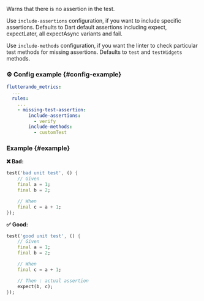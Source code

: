 
<RuleDetails version="4.21.0" severity="warning" />

Warns that there is no assertion in the test.

Use `include-assertions` configuration, if you want to include specific assertions.
Defaults to Dart default assertions including expect, expectLater, all expectAsync variants and fail.

Use `include-methods` configuration, if you want the linter to check particular test methods for missing assertions.
Defaults to `test` and `testWidgets` methods.

### ⚙️ Config example {#config-example}

```yaml
flutterando_metrics:
  ...
  rules:
    ...
    - missing-test-assertion:
        include-assertions:
          - verify
        include-methods:
          - customTest
```

### Example {#example}

**❌ Bad:**

```dart
test('bad unit test', () {
    // Given
    final a = 1;
    final b = 2;

    // When
    final c = a + 1;
});
```

**✅ Good:**

```dart
test('good unit test', () {
    // Given
    final a = 1;
    final b = 2;

    // When
    final c = a + 1;

    // Then : actual assertion
    expect(b, c);
});
```
